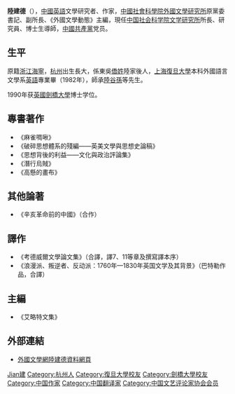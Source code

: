 '''陸建德'''（{{bd|1954年|2月||}}），[[中华人民共和国|中國]][[英語|英語]]文學研究者、作家，[[中國社會科學院外國文學研究所|中國社會科學院外國文學研究所]]原黨委書記、副所長、《外國文學動態》主編，現任[[中国社会科学院文学研究所|中国社会科学院文学研究所]]所長、研究員、博士生導師，[[中國共產黨|中國共產黨]]党员。

== 生平 ==
原籍[[浙江|浙江]][[海寧|海寧]]，[[杭州|杭州]]出生長大，係東吳[[僑姓|僑姓]]陸家後人，[[上海|上海]][[復旦大學|復旦大學]]本科外國語言文學系[[英語|英語]]專業畢（1982年），師承[[陸谷孫|陸谷孫]]等先生。

1990年获[[英國|英國]][[劍橋大學|劍橋大學]]博士学位。

== 專書著作 ==
*《麻雀啁啾》
*《破碎思想體系的殘編――英美文學與思想史論稿》
*《思想背後的利益――文化與政治評論集》
*《潛行烏賊》
*《高懸的畫布》

== 其他論著 ==
*《辛亥革命前的中國》（合作）

== 譯作 ==
*《考德威爾文學論文集》（合譯，譯7、11等章及撰寫譯本序）
*《浪漫派、叛逆者、反动派：1760年—1830年英国文学及其背景》（巴特勒作品，合譯）

== 主編 ==
*《艾略特文集》

== 外部連結 ==
* [http://foreignliterature.cass.cn/chinese/NewsInfo.asp?NewsId=1369 外國文學網陸建德資料網頁]{{dead link|date=2018年5月 |bot=InternetArchiveBot |fix-attempted=yes }}

{{浙江人小作品}}
{{China-academic-bio-stub}}
{{中国文艺评论家协会第一届理事会}}

{{Authority control}}
{{DEFAULTSORT:Lu陆}}
[[Category:陸姓|Jian建]]
[[Category:杭州人|Category:杭州人]]
[[Category:復旦大學校友|Category:復旦大學校友]]
[[Category:劍橋大學校友|Category:劍橋大學校友]]
[[Category:中国作家|Category:中国作家]]
[[Category:中国翻译家|Category:中国翻译家]]
[[Category:中国文艺评论家协会会员|Category:中国文艺评论家协会会员]]